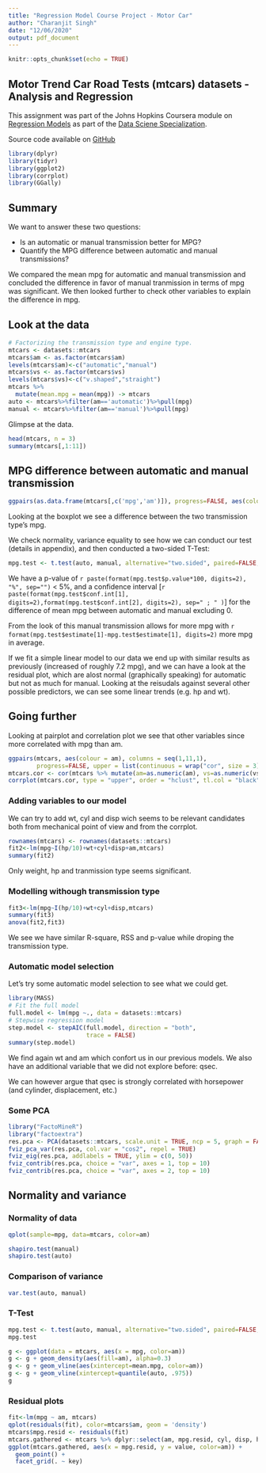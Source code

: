 ```yaml
---
title: "Regression Model Course Project - Motor Car"
author: "Charanjit Singh"
date: "12/06/2020"
output: pdf_document
---
```


```r
knitr::opts_chunk$set(echo = TRUE)
```

## Motor Trend Car Road Tests (mtcars) datasets - Analysis and Regression

This assignment was part of the Johns Hopkins Coursera module on
[Regression Models](https://www.coursera.org/learn/regression-models) as part
of the [Data Sciene
Specialization](https://www.coursera.org/specializations/jhu-data-science).

<!--more-->

Source code available on
[GitHub](https://github.com/Dev-tutsin/Motor-Trend-Car-Road-Analysis)


```r
library(dplyr)
library(tidyr)
library(ggplot2)
library(corrplot)
library(GGally)
```

## Summary

We want to answer these two questions:

* Is an automatic or manual transmission better for MPG?
* Quantify the MPG difference between automatic and manual transmissions?

We compared the mean mpg for automatic and manual transmission and concluded the difference in favor of manual tranmission in terms of mpg was significant. We then looked further to check other variables to explain the difference in mpg.

## Look at the data

```r
# Factorizing the transmission type and engine type.
mtcars <- datasets::mtcars
mtcars$am <- as.factor(mtcars$am)
levels(mtcars$am)<-c("automatic","manual")
mtcars$vs <- as.factor(mtcars$vs)
levels(mtcars$vs)<-c("v.shaped","straight")
mtcars %>% 
  mutate(mean.mpg = mean(mpg)) -> mtcars
auto <- mtcars%>%filter(am=='automatic')%>%pull(mpg)
manual <- mtcars%>%filter(am=='manual')%>%pull(mpg)
```

Glimpse at the data.
```r
head(mtcars, n = 3)
summary(mtcars[,1:11])
```

## MPG difference between automatic and manual transmission

```r
ggpairs(as.data.frame(mtcars[,c('mpg','am')]), progress=FALSE, aes(color=am))
```

Looking at the boxplot we see a difference between the two transmission type's mpg.

We check normality, variance equality to see how we can conduct our test (details in appendix), and then conducted a two-sided T-Test:

```r
mpg.test <- t.test(auto, manual, alternative="two.sided", paired=FALSE, var.equal = FALSE)
```


We have a p-value of `r paste(format(mpg.test$p.value*100, digits=2), "%", sep="") ` < 5%, and a confidence interval [`r paste(format(mpg.test$conf.int[1], digits=2),format(mpg.test$conf.int[2], digits=2), sep=" ; " )`] for the difference of mean mpg between automatic and manual excluding 0.

From the look of this manual transmission allows for more mpg with `r format(mpg.test$estimate[1]-mpg.test$estimate[1], digits=2)` more mpg in average.


If we fit a simple linear model to our data we end up with similar results as previously (increased of roughly 7.2 mpg), and we can have a look at the residual plot, which are alost normal (graphically speaking) for automatic but not as much for manual.
Looking at the reisudals against several other possible predictors, we can see some linear trends (e.g. hp and wt).


## Going further


Looking at pairplot and correlation plot we see that other variables since more correlated with mpg than am.
```r
ggpairs(mtcars, aes(colour = am), columns = seq(1,11,1),
        progress=FALSE, upper = list(continuous = wrap("cor", size = 3)))
mtcars.cor <- cor(mtcars %>% mutate(am=as.numeric(am), vs=as.numeric(vs)) %>% select(-c(mean.mpg)))
corrplot(mtcars.cor, type = "upper", order = "hclust", tl.col = "black", tl.srt = 45)
```

### Adding variables to our model
We can try to add wt, cyl and disp wich seems to be relevant candidates both from mechanical point of view and from the corrplot.

```r
rownames(mtcars) <- rownames(datasets::mtcars)
fit2<-lm(mpg~I(hp/10)+wt+cyl+disp+am,mtcars)
summary(fit2)
```

Only weight, hp and tranmission type seems significant. 

### Modelling withough transmission type

```r
fit3<-lm(mpg~I(hp/10)+wt+cyl+disp,mtcars)
summary(fit3)
anova(fit2,fit3)
```

We see we have similar R-square, RSS and p-value while droping the transmission type.


### Automatic model selection 

Let's try some automatic model selection to see what we could get.

```r
library(MASS)
# Fit the full model 
full.model <- lm(mpg ~., data = datasets::mtcars)
# Stepwise regression model
step.model <- stepAIC(full.model, direction = "both", 
                      trace = FALSE)
summary(step.model)
```

We find again wt and am which confort us in our previous models. We also have an additional variable that we did not explore before: qsec.

We can however argue that qsec is strongly correlated with horsepower (and cylinder, displacement, etc.)

### Some PCA

```r
library("FactoMineR")
library("factoextra")
res.pca <- PCA(datasets::mtcars, scale.unit = TRUE, ncp = 5, graph = FALSE)
fviz_pca_var(res.pca, col.var = "cos2", repel = TRUE)
fviz_eig(res.pca, addlabels = TRUE, ylim = c(0, 50))
fviz_contrib(res.pca, choice = "var", axes = 1, top = 10)
fviz_contrib(res.pca, choice = "var", axes = 2, top = 10)
```



## Normality and variance
### Normality of data
```r
qplot(sample=mpg, data=mtcars, color=am)
```

```r
shapiro.test(manual)
shapiro.test(auto)
```

### Comparison of variance
```r
var.test(auto, manual)
```

### T-Test
```r
mpg.test <- t.test(auto, manual, alternative="two.sided", paired=FALSE, var.equal = FALSE)
mpg.test
```
```r
g <- ggplot(data = mtcars, aes(x = mpg, color=am))
g <- g + geom_density(aes(fill=am), alpha=0.3)
g <- g + geom_vline(aes(xintercept=mean.mpg, color=am))
g <- g + geom_vline(xintercept=quantile(auto, .975))
g
```

### Residual plots

```r
fit<-lm(mpg ~ am, mtcars)
qplot(residuals(fit), color=mtcars$am, geom = 'density')
mtcars$mpg.resid <- residuals(fit)
mtcars.gathered <- mtcars %>% dplyr::select(am, mpg.resid, cyl, disp, hp, wt, qsec) %>% mutate_if(is.numeric, scale) %>% gather(key, value, -c(am,mpg.resid))
ggplot(mtcars.gathered, aes(x = mpg.resid, y = value, color=am)) +
  geom_point() +
  facet_grid(. ~ key) 
```